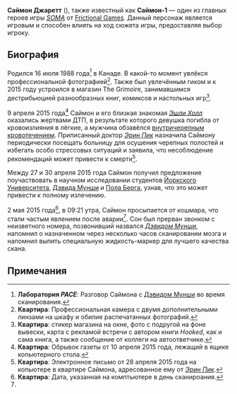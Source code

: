 {{Персонаж игры
|имя                  = Саймон Джаретт<br>{{small|Саймон-1}}
|серия                = ''[[SOMA]]''
|озвучивание          = Джаред Зевс
|лицо                 = Филипп Циммерманн
|категория            =
|дата рождения        = 16 июля 1988 года
|дата смерти          = 1 июня 2015 года
|возраст              = 26
|пол                  = Мужской
|вид                  = Человек
|занятие              = Сотрудник гик-магазина ''The Grimoire'' в Торонто, Канада
}}

'''Саймон Джаретт''' ({{lang-en|Simon Jarrett}}), также известный как '''Саймон-1''' — один из главных героев игры ''[[SOMA]]'' от [[Frictional Games]]. Данный персонаж является игровым и способен влиять на ход сюжета игры, предоставляя выбор игроку.

== Биография ==

Родился 16 июля 1988 года<ref>'''Лаборатория ''PACE''''': Разговор Саймона с [[Дэвид Мунши|Дэвидом Мунши]] во время сканирования.</ref> в Канаде. В какой-то момент увлёкся профессиональной фотографией<ref>'''Квартира''': Профессиональная камера с двумя дополнительными линзами на шкафу и обилие распечатанных фотографий.</ref>. Также был увлечённым гиком и к 2015 году устроился в магазин The Grimoire, занимавшимся дестрибьюцией разнообразных книг, комиксов и настольных игр<ref>'''Квартира''': стикер магазина на окне, фото с подругой на фоне вывески, карта с рекламой встречи с автором книги ''Hooked'', как и сама книга, а также сообщение от коллеги на автоответчике.</ref>.

9 апреля 2015 года<ref>'''Квартира''': Обрывок газеты от 10 апреля 2015 года, лежащий в ящике копьютерного стола.</ref> Саймон и его близкая знакомая ''[[Эшли Холл]]'' оказались жертвами ДТП, в результате которого девушка погибла от кровоизлияния в лёгкие, а мужчина обзавёлся [[Внутричерепное кровоизлияние|внутричерепным кровотечением]]. Приписанный доктор ''[[Эрин Пик]]'' назначила Саймону периодически посещать больницу для осушения черепных полостей и избегать особо стрессовых ситуаций и заявила, что несоблюдение рекомендаций может привести к смерти<ref name=":0">'''Квартира''': Электронное письмо от 28 апреля 2015 года на копьютере в квартире Саймона, адресованное ему от ''[[Эрин Пик]]''.</ref>.

Между 27 и 30 апреля 2015 года Саймон получил предложение поучаствовать в научном исследовании студентов [[Йоркский университет (Канада)|Йоркского Университета]], [[Дэвид Мунши|Дэвида Мунши]] и [[Пол Берг (SOMA)|Пола Берга]], узнав, что это может привести к полному излечению.

2 мая 2015 года<ref>'''Квартира''': Дата, указанная на комптьютере в день сканироания.</ref>, в 09:21 утра, Саймон просыпается от кошмара, что стали частым явлением после аварии<ref name=":0" />. Сон был прерван звонком с неизветного номера, позвонивший назвался ''[[Дэвид Мунши|Дэвидом Мунши]]'', напомнил о назначенном через несколько часов сканировании мозга и напомнил выпить специальную жидкость-маркер для лучшего качества скана.

== Примечания ==
